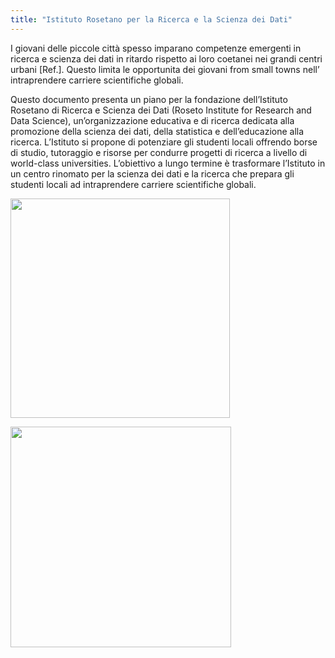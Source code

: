 ```yaml
---
title: "Istituto Rosetano per la Ricerca e la Scienza dei Dati"
---
```


I giovani delle piccole città spesso imparano competenze emergenti in ricerca e scienza dei dati in ritardo rispetto ai loro coetanei nei grandi centri urbani \[Ref.\]. Questo limita le opportunita dei giovani from small towns nell' intraprendere carriere scientifiche globali.

Questo documento presenta un piano per la fondazione dell'Istituto Rosetano di Ricerca e Scienza dei Dati (Roseto Institute for Research and Data Science), un'organizzazione educativa e di ricerca dedicata alla promozione della scienza dei dati, della statistica e dell'educazione alla ricerca. L'Istituto si propone di potenziare gli studenti locali offrendo borse di studio, tutoraggio e risorse per condurre progetti di ricerca a livello di world-class universities. L'obiettivo a lungo termine è trasformare l'Istituto in un centro rinomato per la scienza dei dati e la ricerca che prepara gli studenti locali ad intraprendere carriere scientifiche globali.

![](images/DALL·E 2024-08-19 23.03.32 - A modern research and data science institute set in Roseto degli Abruzzi, Italy. The institute building is futuristic with large glass windows and cle.webp){width="351"}

![](images/DALL·E 2024-08-19 23.12.59 - A modest research and data science institute set in Roseto degli Abruzzi, Italy. The building is simple and functional, with a modern but unpretentiou.webp){width="353"}

